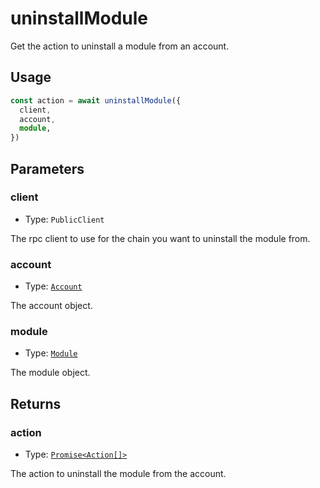 # uninstallModule

Get the action to uninstall a module from an account.

## Usage

```typescript copy
const action = await uninstallModule({
  client,
  account,
  module,
})
```

## Parameters

### client

- Type: `PublicClient`

The rpc client to use for the chain you want to uninstall the module from.

### account

- Type: [`Account`](/module-sdk/glossary/types.mdx#account)

The account object.

### module

- Type: [`Module`](/module-sdk/glossary/types.mdx#module)

The module object.

## Returns

### action

- Type: [`Promise<Action[]>`](/module-sdk/glossary/types#action)

The action to uninstall the module from the account.
